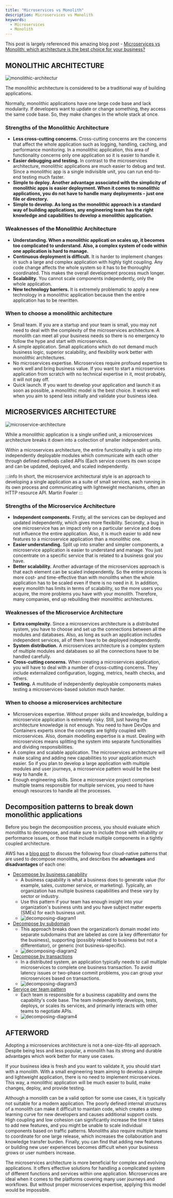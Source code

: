 ```yaml
---
title: "Microservices vs Monolith"
description: Microservices vs Monolith
keywords:
  - Microservices
  - Monolith
---
```


This post is largely referenced this amazing blog post - [Microservices vs Monolith: which architecture is the best choice for your business?](https://www.n-ix.com/microservices-vs-monolith-which-architecture-best-choice-your-business/)


## MONOLITHIC ARCHITECTURE

![monolithic-architectur](/img/tech-concepts/system-design/monolithic-architecture.jpg)

The monolithic architecture is considered to be a traditional way of building applications. 

Normally, monolithic applications have one large code base and lack modularity. If developers want to update or change something, they access the same code base. So, they make changes in the whole stack at once.


### Strengths of the Monolithic Architecture

- **Less cross-cutting concerns.** Cross-cutting concerns are the concerns that affect the whole application such as logging, handling, caching, and performance monitoring. In a monolithic application, this area of functionality concerns only one application so it is easier to handle it.
- **Easier debugging and testing.** In contrast to the microservices architecture, monolithic applications are much easier to debug and test. Since a monolithic app is a single indivisible unit, you can run end-to-end testing much faster.
- **Simple to deploy. Another advantage associated with the simplicity of monolithic apps is easier deployment. When it comes to monolithic applications, you do not have to handle many deployments – just one file or directory.**
- **Simple to develop. As long as the monolithic approach is a standard way of building applications, any engineering team has the right knowledge and capabilities to develop a monolithic application.**

### Weaknesses of the Monolithic Architecture

- **Understanding. When a monolithic applicati
on scales up, it becomes too complicated to understand. Also, a complex system of code within one application is hard to manage.**
- **Continuous deployment is difficult.** It is harder to implement changes in such a large and complex application with highly tight coupling. Any code change affects the whole system so it has to be thoroughly coordinated. This makes the overall development process much longer.
- **Scalability.** You cannot scale components independently, only the whole application.
- **New technology barriers.** It is extremely problematic to apply a new technology in a monolithic application because then the entire application has to be rewritten.

### When to choose a monolithic architecture

- Small team. If you are a startup and your team is small, you may not need to deal with the complexity of the microservices architecture. A monolith can meet all your business needs so there is no emergency to follow the hype and start with microservices.
- A simple application. Small applications which do not demand much business logic, superior scalability, and flexibility work better with monolithic architectures.
- No microservices expertise. Microservices require profound expertise to work well and bring business value. If you want to start a microservices application from scratch with no technical expertise in it, most probably, it will not pay off.
- Quick launch. If you want to develop your application and launch it as soon as possible, a monolithic model is the best choice. It works well when you aim to spend less initially and validate your business idea.


## MICROSERVICES ARCHITECTURE

![microservice-architecture](/img/tech-concepts/system-design/microservice-architecture.jpg)

While a monolithic application is a single unified unit, a microservices architecture breaks it down into a collection of smaller independent units. 

Within a microservices architecture, the entire functionality is split up into independently deployable modules which communicate with each other through defined methods called APIs (Each service covers its own scope and can be updated, deployed, and scaled independently.

:::info
In short, the microservice architectural style is an approach to developing a single application as a suite of small services, each running in its own process and communicating with lightweight mechanisms, often an HTTP resource API.
Martin Fowler
:::
### Strengths of the Microservice Architecture

- **Independent components.** Firstly, all the services can be deployed and updated independently, which gives more flexibility. Secondly, a bug in one microservice has an impact only on a particular service and does not influence the entire application. Also, it is much easier to add new features to a microservice application than a monolithic one.
- **Easier understanding.** Split up into smaller and simpler components, a microservice application is easier to understand and manage. You just concentrate on a specific service that is related to a business goal you have.
- **Better scalability.** Another advantage of the microservices approach is that each element can be scaled independently. So the entire process is more cost- and time-effective than with monoliths when the whole application has to be scaled even if there is no need in it. In addition, every monolith has limits in terms of scalability, so the more users you acquire, the more problems you have with your monolith. Therefore, many companies, end up rebuilding their monolithic architectures.

### Weaknesses of the Microservice Architecture

- **Extra complexity.** Since a microservices architecture is a distributed system, you have to choose and set up the connections between all the modules and databases. Also, as long as such an application includes independent services, all of them have to be deployed independently.
- **System distribution.** A microservices architecture is a complex system of multiple modules and databases so all the connections have to be handled carefully.
- **Cross-cutting concerns.** When creating a microservices application, you will have to deal with a number of cross-cutting concerns. They include externalized configuration, logging, metrics, health checks, and others.
- **Testing.** A multitude of independently deployable components makes testing a microservices-based solution much harder.


### When to choose a microservices architecture

- Microservices expertise. Without proper skills and knowledge, building a microservice application is extremely risky. Still, just having the architecture knowledge is not enough. You need to have DevOps and Containers experts since the concepts are tightly coupled with microservices. Also, domain modelling expertise is a must. Dealing with microservices means splitting the system into separate functionalities and dividing responsibilities.
- A complex and scalable application. The microservices architecture will make scaling and adding new capabilities to your application much easier. So if you plan to develop a large application with multiple modules and user journeys, a microservice pattern would be the best way to handle it.
- Enough engineering skills. Since a microservice project comprises multiple teams responsible for multiple services, you need to have enough resources to handle all the processes.

## Decomposition patterns to break down monolithic applications

Before you begin the decomposition process, you should evaluate which monoliths to decompose, and make sure to include those with reliability or performance issues, or those that include multiple components in a tightly coupled architecture. 

AWS has a [blog post](https://docs.aws.amazon.com/prescriptive-guidance/latest/modernization-decomposing-monoliths/welcome.html) to discuss the following four cloud-native patterns that are used to decompose monoliths, and describes the **advantages** and **disadvantages** of each one:
- [Decompose by business capability](https://docs.aws.amazon.com/prescriptive-guidance/latest/modernization-decomposing-monoliths/decompose-business-capability.html)
  - A business capability is what a business does to generate value (for example, sales, customer service, or marketing). Typically, an organization has multiple business capabilities and these vary by sector or industry. 
  - Use this pattern if your team has enough insight into your organization's business units and you have subject matter experts (SMEs) for each business unit. 
  - ![decomposing-diagram1](/img/tech-concepts/system-design/decomposing-diagram1.png)
- [Decompose by subdomain](https://docs.aws.amazon.com/prescriptive-guidance/latest/modernization-decomposing-monoliths/decompose-subdomain.html)
  - This approach breaks down the organization’s domain model into separate subdomains that are labeled as core (a key differentiator for the business), supporting (possibly related to business but not a differentiator), or generic (not business-specific). 
  - ![decomposing-diagram2](/img/tech-concepts/system-design/decomposing-diagram2.png)
- [Decompose by transactions](https://docs.aws.amazon.com/prescriptive-guidance/latest/modernization-decomposing-monoliths/decompose-transactions.html)
  - In a distributed system, an application typically needs to call multiple microservices to complete one business transaction. To avoid latency issues or two-phase commit problems, you can group your microservices based on transactions. 
  - ![decomposing-diagram3](/img/tech-concepts/system-design/decomposing-diagram3.png)
- [Service per team pattern](https://docs.aws.amazon.com/prescriptive-guidance/latest/modernization-decomposing-monoliths/service-per-team.html)
  - Each team is responsible for a business capability and owns the capability's code base. The team independently develops, tests, deploys, or scales its services, and primarily interacts with other teams to negotiate APIs.
  - ![decomposing-diagram4](/img/tech-concepts/system-design/decomposing-diagram4.png)

## AFTERWORD

Adopting a microservices architecture is not a one-size-fits-all approach. Despite being less and less popular, a monolith has its strong and durable advantages which work better for many use cases.

If your business idea is fresh and you want to validate it, you should start with a monolith. With a small engineering team aiming to develop a simple and lightweight application, there is no need to implement microservices. This way, a monolithic application will be much easier to build, make changes, deploy, and provide testing.

Although a monolith can be a valid option for some use cases, it is typically not suitable for a modern application. The poorly defined internal structures of a monolith can make it difficult to maintain code, which creates a steep learning curve for new developers and causes additional support costs. High coupling and low cohesion can significantly increase the time it takes to add new features, and you might be unable to scale individual components based on traffic patterns. Monoliths also require multiple teams to coordinate for one large release, which increases the collaboration and knowledge transfer burden. Finally, you can find that adding new features or building new user experiences becomes difficult when your business grows or user numbers increase.

The microservices architecture is more beneficial for complex and evolving applications. It offers effective solutions for handling a complicated system of different functions and services within one application. Microservices are ideal when it comes to the platforms covering many user journeys and workflows. But without proper microservices expertise, applying this model would be impossible. 



